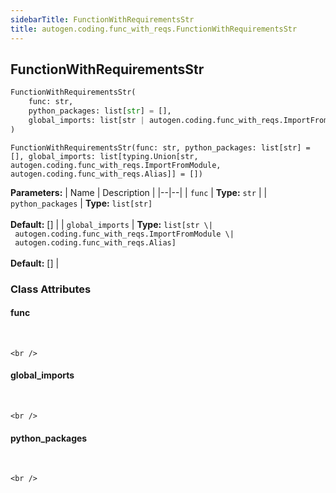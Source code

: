 ```yaml
---
sidebarTitle: FunctionWithRequirementsStr
title: autogen.coding.func_with_reqs.FunctionWithRequirementsStr
---
```

<h2 id="autogen.coding.func_with_reqs.FunctionWithRequirementsStr" class="doc doc-heading">
    <code class="doc-symbol doc-symbol-heading doc-symbol-class"></code>
    <span class="doc doc-object-name doc-class-name">FunctionWithRequirementsStr</span>
</h2>

```python
FunctionWithRequirementsStr(
    func: str,
    python_packages: list[str] = [],
    global_imports: list[str | autogen.coding.func_with_reqs.ImportFromModule | autogen.coding.func_with_reqs.Alias] = []
)
```

    FunctionWithRequirementsStr(func: str, python_packages: list[str] = [], global_imports: list[typing.Union[str, autogen.coding.func_with_reqs.ImportFromModule, autogen.coding.func_with_reqs.Alias]] = [])

<b>Parameters:</b>
| Name | Description |
|--|--|
| `func` | **Type:** `str` |
| `python_packages` | **Type:** `list[str]`<br/><br/>**Default:** [] |
| `global_imports` | **Type:** `list[str \| autogen.coding.func_with_reqs.ImportFromModule \| autogen.coding.func_with_reqs.Alias]`<br/><br/>**Default:** [] |

### Class Attributes

<code class="doc-symbol doc-symbol-heading doc-symbol-attribute"></code>
#### func
<br />

    <br />

<code class="doc-symbol doc-symbol-heading doc-symbol-attribute"></code>
#### global_imports
<br />

    <br />

<code class="doc-symbol doc-symbol-heading doc-symbol-attribute"></code>
#### python_packages
<br />

    <br />